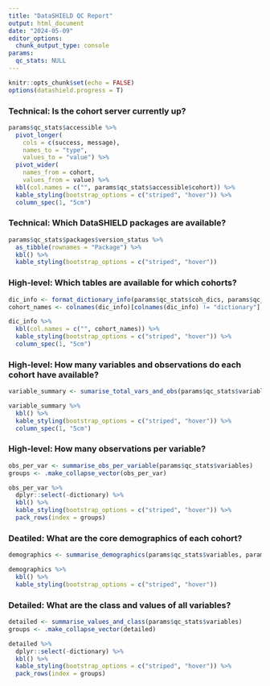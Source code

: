 ```yaml
---
title: "DataSHIELD QC Report"
output: html_document
date: "2024-05-09"
editor_options: 
  chunk_output_type: console
params:
  qc_stats: NULL
---
```


```r
knitr::opts_chunk$set(echo = FALSE)
options(datashield.progress = T)
```

### Technical: Is the cohort server currently up?
```r
params$qc_stats$accessible %>% 
  pivot_longer(
    cols = c(success, message),
    names_to = "type",
    values_to = "value") %>%
  pivot_wider(
    names_from = cohort,
    values_from = value) %>%
  kbl(col.names = c("", params$qc_stats$accessible$cohort)) %>%
  kable_styling(bootstrap_options = c("striped", "hover")) %>%
  column_spec(1, "5cm")
```

### Technical: Which DataSHIELD packages are available?
```r
params$qc_stats$packages$version_status %>%
  as_tibble(rownames = "Package") %>%
  kbl() %>%
  kable_styling(bootstrap_options = c("striped", "hover"))
```

### High-level: Which tables are available for which cohorts?
```r
dic_info <- format_dictionary_info(params$qc_stats$coh_dics, params$qc_stats$all_dics)
cohort_names <- colnames(dic_info)[colnames(dic_info) != "dictionary"]

dic_info %>% 
  kbl(col.names = c("", cohort_names)) %>%
  kable_styling(bootstrap_options = c("striped", "hover")) %>%
  column_spec(1, "5cm")
```

### High-level: How many variables and observations do each cohort have available?
```r
variable_summary <- sumarise_total_vars_and_obs(params$qc_stats$variables)

variable_summary %>%
  kbl() %>%
  kable_styling(bootstrap_options = c("striped", "hover")) %>%
  column_spec(1, "5cm")
```

### High-level: How many observations per variable?
```r
obs_per_var <- summarise_obs_per_variable(params$qc_stats$variables)
groups <- .make_collapse_vector(obs_per_var)

obs_per_var %>%
  dplyr::select(-dictionary) %>%
  kbl() %>%
  kable_styling(bootstrap_options = c("striped", "hover")) %>%
  pack_rows(index = groups)
```

### Deatiled: What are the core demographics of each cohort?
```r
demographics <- summarise_demographics(params$qc_stats$variables, params$qc_stats$demographics)

demographics %>%
  kbl() %>%
  kable_styling(bootstrap_options = c("striped", "hover"))
```


### Detailed: What are the class and values of all variables?
```r
detailed <- summarise_values_and_class(params$qc_stats$variables)
groups <- .make_collapse_vector(detailed)

detailed %>%
  dplyr::select(-dictionary) %>%
  kbl() %>%
  kable_styling(bootstrap_options = c("striped", "hover")) %>%
  pack_rows(index = groups)
```

